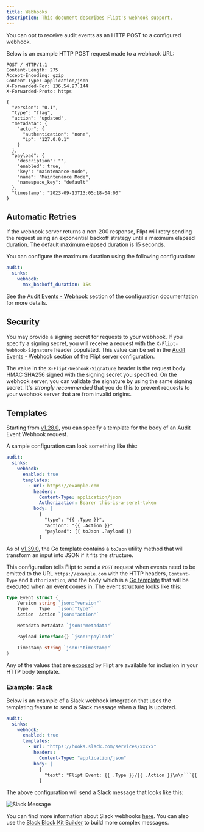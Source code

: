 ```yaml
---
title: Webhooks
description: This document describes Flipt's webhook support.
---
```


You can opt to receive audit events as an HTTP POST to a configured webhook.

Below is an example HTTP POST request made to a webhook URL:

```console
POST / HTTP/1.1
Content-Length: 275
Accept-Encoding: gzip
Content-Type: application/json
X-Forwarded-For: 136.54.97.144
X-Forwarded-Proto: https

{
  "version": "0.1",
  "type": "flag",
  "action": "updated",
  "metadata": {
    "actor": {
      "authentication": "none",
      "ip": "127.0.0.1"
    }
  },
  "payload": {
    "description": "",
    "enabled": true,
    "key": "maintenance-mode",
    "name": "Maintenance Mode",
    "namespace_key": "default"
  },
  "timestamp": "2023-09-13T13:05:18-04:00"
}
```

## Automatic Retries

If the webhook server returns a non-200 response, Flipt will retry sending the request using an exponential backoff strategy until a maximum elapsed duration. The default maximum elapsed duration is 15 seconds.

You can configure the maximum duration using the following configuration:

```yaml
audit:
  sinks:
    webhook:
      max_backoff_duration: 15s
```

See the [Audit Events - Webhook](/configuration/overview#audit-events-webhook) section of the configuration documentation for more details.

## Security

You may provide a signing secret for requests to your webhook. If you specify a signing secret, you will receive a request with the `X-Flipt-Webhook-Signature` header populated. This value can be set in the [Audit Events - Webhook](/configuration/overview#audit-events-webhook) section of the Flipt server configuration.

The value in the `X-Flipt-Webhook-Signature` header is the request body HMAC SHA256 signed with the signing secret you specified. On the webhook server, you can validate the signature by using the same signing secret. It's _strongly recommended_ that you do this to prevent requests to your webhook server that are from invalid origins.

## Templates

Starting from [v1.28.0](https://github.com/flipt-io/flipt/releases/tag/v1.28.0), you can specify a template for the body of an Audit Event Webhook request.

A sample configuration can look something like this:

```yaml
audit:
  sinks:
    webhook:
      enabled: true
      templates:
        - url: https://example.com
          headers:
            Content-Type: application/json
            Authorization: Bearer this-is-a-seret-token
          body: |
            {
              "type": "{{ .Type }}",
              "action": "{{ .Action }}"
              "payload": {{ toJson .Payload }}
            }
```

<Note>As of [v1.39.0](https://github.com/flipt-io/flipt/releases/tag/v1.39.0), the Go template contains a `toJson` utility method that will transform an input into JSON if it fits the structure.</Note>

This configuration tells Flipt to send a `POST` request when events need to be emitted to the URL `https://example.com` with the HTTP headers, `Content-Type` and `Authorization`, and the body which is a [Go template](https://pkg.go.dev/text/template) that will be executed when an event comes in. The event structure looks like this:

```go
type Event struct {
	Version string `json:"version"`
	Type    Type   `json:"type"`
	Action  Action `json:"action"`

	Metadata Metadata `json:"metadata"`

	Payload interface{} `json:"payload"`

	Timestamp string `json:"timestamp"`
}
```

Any of the values that are [exposed](https://github.com/flipt-io/flipt/blob/v1.28.0/internal/server/audit/audit.go#L51-L61) by Flipt are available for inclusion in your HTTP body template.

### Example: Slack

Below is an example of a Slack webhook integration that uses the templating feature to send a Slack message when a flag is updated.

````yaml
audit:
  sinks:
    webhook:
      enabled: true
      templates:
        - url: "https://hooks.slack.com/services/xxxxx"
          headers:
            Content-Type: "application/json"
          body: |
            {
              "text": "Flipt Event: {{ .Type }}/{{ .Action }}\n\n```{{ .Payload }}```"
            }
````

The above configuration will send a Slack message that looks like this:

![Slack Message](/images/configuration/auditing/slack-webhook.png)

You can find more information about Slack webhooks [here](https://api.slack.com/messaging/webhooks). You can also use the [Slack Block Kit Builder](https://app.slack.com/block-kit-builder) to build more complex messages.
